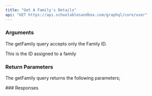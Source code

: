 ```yaml
---
title: "Get A Family's Details"
api: "GET https://api.schoolablesandbox.com/graphql/core/user"
---
```


### Arguments

The getFamily query accepts only the Family ID.

<ParamField query="familyID" type="string" required>
  This is the ID assigned to a family
</ParamField>

### Return Parameters

The getFamily query returns the following parameters;

<ParamField body="name" type="string" required />
<ParamField body="id" type="ID" required />
<ParamField body="members" type="[User]" required />
<ParamField body="createdAt" type="float" required />
<ParamField body="updatedAt" type="float" required />
### Responses

